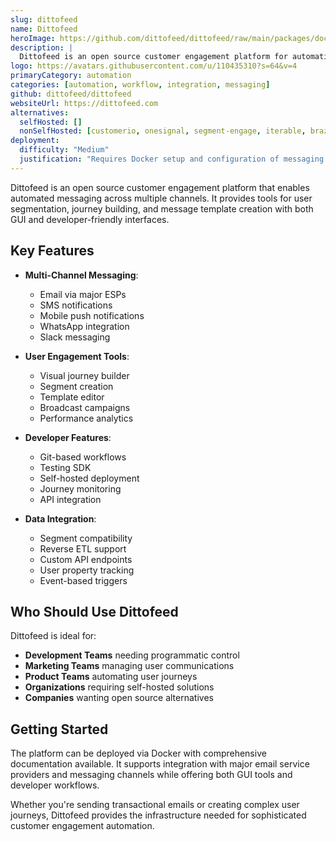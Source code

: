 ```yaml
---
slug: dittofeed
name: Dittofeed
heroImage: https://github.com/dittofeed/dittofeed/raw/main/packages/docs/images/github-readme-banner.png
description: |
  Dittofeed is an open source customer engagement platform for automating transactional and marketing messages across email, SMS, mobile push, WhatsApp, Slack and other channels.
logo: https://avatars.githubusercontent.com/u/110435310?s=64&v=4
primaryCategory: automation
categories: [automation, workflow, integration, messaging]
github: dittofeed/dittofeed
websiteUrl: https://dittofeed.com
alternatives:
  selfHosted: []
  nonSelfHosted: [customerio, onesignal, segment-engage, iterable, braze]
deployment:
  difficulty: "Medium"
  justification: "Requires Docker setup and configuration of messaging providers."
---
```


Dittofeed is an open source customer engagement platform that enables automated messaging across multiple channels. It provides tools for user segmentation, journey building, and message template creation with both GUI and developer-friendly interfaces.

## Key Features

- **Multi-Channel Messaging**:

  - Email via major ESPs
  - SMS notifications
  - Mobile push notifications
  - WhatsApp integration
  - Slack messaging

- **User Engagement Tools**:

  - Visual journey builder
  - Segment creation
  - Template editor
  - Broadcast campaigns
  - Performance analytics

- **Developer Features**:

  - Git-based workflows
  - Testing SDK
  - Self-hosted deployment
  - Journey monitoring
  - API integration

- **Data Integration**:
  - Segment compatibility
  - Reverse ETL support
  - Custom API endpoints
  - User property tracking
  - Event-based triggers

## Who Should Use Dittofeed

Dittofeed is ideal for:

- **Development Teams** needing programmatic control
- **Marketing Teams** managing user communications
- **Product Teams** automating user journeys
- **Organizations** requiring self-hosted solutions
- **Companies** wanting open source alternatives

## Getting Started

The platform can be deployed via Docker with comprehensive documentation available. It supports integration with major email service providers and messaging channels while offering both GUI tools and developer workflows.

Whether you're sending transactional emails or creating complex user journeys, Dittofeed provides the infrastructure needed for sophisticated customer engagement automation.
